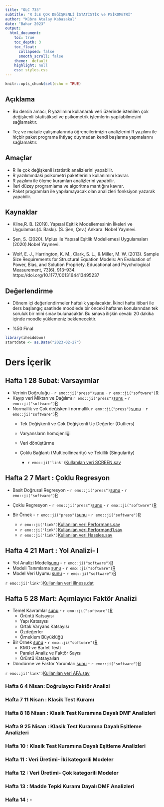---
title: "OLC 733" 
subtitle: "R İLE ÇOK DEĞİŞKENLİ İSTATİSTİK ve PSİKOMETRİ"
author: "Kübra Atalay Kabasakal"
date: "Bahar 2023"
output: 
  html_document:
    toc: true
    toc_depth: 3
    toc_float: 
      collapsed: false
      smooth_scroll: false
    theme:  default
    highlight: null
    css: styles.css
---

```{r setup, include=FALSE}
knitr::opts_chunk$set(echo = TRUE)
```

  
## Açıklama

- Bu dersin amacı, R yazılımını kullanarak veri üzerinde istenilen çok değişkenli istatistiksel ve psikometrik işlemlerin yapılabilmesini sağlamaktır. 

- Tez ve makale çalışmalarında öğrencilerimizin analizlerini R yazılımı ile hiçbir paket programa ihtiyaç duymadan kendi başlarına yapmalarını sağlamaktır.  

## Amaçlar

- R ile çok değişkenli istatistik analizlerini yapabilir. 
- R yazılımındaki psikometri paketlerinin kullanımını kavrar. 
- R yazılımı ile ölçme kuramları analizlerini yapabilir. 
- İleri düzey programlama ve algoritma mantığını kavrar. 
- Paket programları ile yapılamayacak olan analizleri fonksiyon yazarak yapabilir.



##  Kaynaklar
 

- Kline,R. B. (2019). Yapısal Eşitlik Modellemesinin İlkeleri ve Uygulaması(4. Baskı). (S. Şen, Çev.)
Ankara: Nobel Yayınevi.


- Şen, S. (2020). Mplus ile Yapısal Eşitlik Modellemesi Uygulamaları (2020).Nobel Yayınevi.

- Wolf, E. J., Harrington, K. M., Clark, S. L., & Miller, M. W. (2013). Sample Size Requirements for Structural Equation Models: An Evaluation of Power, Bias, and Solution Propriety. Educational and Psychological Measurement, 73(6), 913–934. https://doi.org/10.1177/0013164413495237

## Değerlendirme

- Dönem içi değerlendirmeler haftalık yapılacaktır. İkinci hafta itibari ile ders 
başlangıç saatinde moodlede bir önceki haftanın konularından tek soruluk bir mini sınav bulunacaktır. Bu sınava ilişkin cevabı 20 dakika içinde moodle yüklemeniz beklenecektir.





- %50 Final

```{r echo=FALSE, message=FALSE, warning=FALSE}
library(iheiddown)
startdate <- as.Date("2023-02-27")
```


# Ders İçerik
## Hafta 1 28 Subat: Varsayımlar 
- Verinin Doğruluğu - `r emo::ji("press")`[sunu](01_Veri_Inceleme.pdf) - `r emo::ji("software")`[R](01_Veri_Inceleme.R)
- Kayıp veri Miktarı ve Dağılımı `r emo::ji("press")`[sunu](02_Kayıp_Degerler.pdf) - `r emo::ji("software")`[R](02_Kayıp_Degerler.R)
- Normallik ve Çok değişkenli normallik `r emo::ji("press")`[sunu](03_Normallik.pdf) - `r emo::ji("software")`[R](03_Normallik.R)
  - Tek Değişkenli ve Çok Değişkenli Uç Değerler (Outliers)
  - Varyansların homojenliği
  - Veri dönüştürme
  - Çoklu Bağlantı (Multicollinearity) ve Tekillik (Singularity)

    - `r emo::ji('link')`[Kullanılan veri SCREEN.sav](SCREEN.sav)


## Hafta 2  7 Mart : Çoklu Regresyon

- Basit Doğrusal Regresyon - `r emo::ji("press")`[sunu](CR_1.pdf) - `r emo::ji("software")`[R](CR_1.R)
- Çoklu Regresyon - `r emo::ji("press")`[sunu](CR_2.pdf) - `r emo::ji("software")`[R](CR_2.R)
- Bir Örnek - `r emo::ji("press")`[sunu](CR_3.pdf) - `r emo::ji("software")`[R](CR_3.R)

    - `r emo::ji('link')`[Kullanılan veri Performans.sav](Performans.sav)
    - `r emo::ji('link')`[Kullanılan veri Performand1.sav](Performansd1.sav)
    - `r emo::ji('link')`[Kullanılan veri Hassles.sav](Hassles.sav)


## Hafta 4  21 Mart : Yol Analizi- I

- Yol Analizi Modeli[sunu](Yolanalizi_1.pdf) - `r emo::ji("software")`[R](Yolanalizi_1.R)
-  Modeli Tanımlama [sunu](Yolanalizi_2.pdf) - `r emo::ji("software")`[R](Yolanalizi_2.R)
-  Model Veri Uyumu [sunu](Yolanalizi_3.pdf) - `r emo::ji("software")`[R](Yolanalizi_3.R)

`r emo::ji('link')`[Kullanılan veri illness.dat](illness.dat)


## Hafta 5  28 Mart: Açımlayıcı Faktör Analizi
- Temel Kavramlar [sunu](AFA_1.pdf) - `r emo::ji("software")`[R](AFA_1.R)
  - Örüntü Katsayısı
  - Yapı Katsayısı
  - Ortak Varyans Katsayısı
  - Özdeğerler
  - Örneklem Büyüklüğü
- Bir Örnek [sunu](AFA_2.pdf) - `r emo::ji("software")`[R](AFA_2.R)
  - KMO ve Barlet Testi
  - Paralel Analiz ve Faktör Sayısı
  - Örüntü Katsayaıları
- Döndürme ve Faktör Yorumları [sunu](AFA_3.pdf) - `r emo::ji("software")`[R](AFA_3.R)

`r emo::ji('link')`[Kullanılan veri AFA.sav](AFA.sav)



### Hafta 6  4 Nisan: Doğrulayıcı Faktör Analizi
### Hafta 7  11 Nisan : Klasik Test Kuramı
### Hafta 8  18 Nisan : Klasik Test Kuramına Dayalı DMF Analizleri
### Hafta 9  25 Nisan : Klasik Test Kuramına Dayalı Eşitleme Analizleri
### Hafta 10 : Klasik Test Kuramına Dayalı Eşitleme Analizleri
### Hafta 11   : Veri Üretimi- İki kategorili Modeler
### Hafta 12  : Veri Üretimi- Çok kategorili Modeler
### Hafta 13 : Madde Tepki Kuramı Dayalı DMF Analizleri
### Hafta 14  : -
